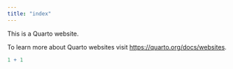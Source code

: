 ```yaml
---
title: "index"
---
```


This is a Quarto website.

To learn more about Quarto websites visit <https://quarto.org/docs/websites>.

```r
1 + 1
```
